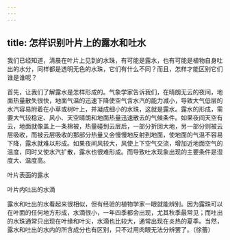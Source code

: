 ```yaml
---
---
---
```

title: 怎样识别叶片上的露水和吐水
---




我们已经知道，清晨在叶片上见到的水珠，有可能是露水，也有可能是植物自身吐出的水分，同样都是透明无色的水珠，它们有什么不同？而且，怎样才能区别它们谁是谁呢？



首先，让我们了解露水是怎样形成的。气象学家告诉我们，在晴朗无云的夜间，地面热量散失很快，地面气温的迅速下降使空气含水汽的能力减小，导致大气低层的水汽容易附着在小草或树叶上，并凝成细小的水珠，这就是露水。露水的形成，需要大气较稳定、风小、天空晴朗和地面热量迅速散去的气候条件。如果夜间天空有云，地面就像盖上一条棉被，热量碰到云层后，一部分折回大地，另一部分则被云层吸收，而被云层吸收的那部分热量又会慢慢地反射到地面，使地面的气温不容易下降，露水就难以形成。如果夜间风较大，风使上下空气交流，增加近地面空气的温度，同时又使水汽扩散，露水也很难形成。而导致吐水现象出现的主要条件是湿度大、温度高。

叶片表面的露水



叶片内吐出的水滴



露水和吐出的水看起来很相似，但有经验的植物学家一眼就能辨别。因为露珠可以在叶面的任何地方形成，水滴很小，一年四季都会出现，尤其秋季最常见；而吐出的水珠通常只出现在叶缘和叶尖，水滴也比较大，通常出现在炎热的夏季。当然，露水和吐出的水内的所含成分也有区别，只不过用肉眼无法分辨罢了。（徐蕾）